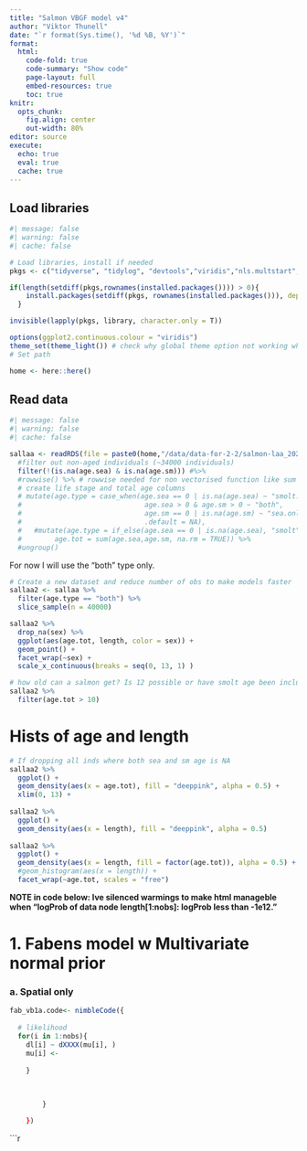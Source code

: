 ```yaml
---
title: "Salmon VBGF model v4"
author: "Viktor Thunell" 
date: "`r format(Sys.time(), '%d %B, %Y')`"
format: 
  html:
    code-fold: true
    code-summary: "Show code"
    page-layout: full
    embed-resources: true
    toc: true
knitr: 
  opts_chunk:
    fig.align: center
    out-width: 80%
editor: source
execute: 
  echo: true
  eval: true
  cache: true
---
```


## Load libraries
```r
#| message: false
#| warning: false
#| cache: false

# Load libraries, install if needed
pkgs <- c("tidyverse", "tidylog", "devtools","viridis","nls.multstart", "broom", "patchwork", "nimble", "coda", "boot", "tidybayes","bayesplot")

if(length(setdiff(pkgs,rownames(installed.packages()))) > 0){
    install.packages(setdiff(pkgs, rownames(installed.packages())), dependencies = T)
  }

invisible(lapply(pkgs, library, character.only = T))

options(ggplot2.continuous.colour = "viridis")
theme_set(theme_light()) # check why global theme option not working when rendering
# Set path

home <- here::here()
```

## Read data
```r
#| message: false
#| warning: false
#| cache: false

sallaa <- readRDS(file = paste0(home,"/data/data-for-2-2/salmon-laa_2025-05-02.RData")) %>%
  #filter out non-aged individuals (~34000 individuals)
  filter(!(is.na(age.sea) & is.na(age.sm))) #%>% 
  #rowwise() %>% # rowwise needed for non vectorised function like sum
  # create life stage and total age columns
  # mutate(age.type = case_when(age.sea == 0 | is.na(age.sea) ~ "smolt.only",
  #                              age.sea > 0 & age.sm > 0 ~ "both",
  #                              age.sm == 0 | is.na(age.sm) ~ "sea.only",
  #                              .default = NA),
  #   #mutate(age.type = if_else(age.sea == 0 | is.na(age.sea), "smolt", "sea"),
  #        age.tot = sum(age.sea,age.sm, na.rm = TRUE)) %>%
  #ungroup()
```

For now I will use the "both" type only.
```r
# Create a new dataset and reduce number of obs to make models faster
sallaa2 <- sallaa %>%
  filter(age.type == "both") %>% 
  slice_sample(n = 40000)

sallaa2 %>%
  drop_na(sex) %>%
  ggplot(aes(age.tot, length, color = sex)) +
  geom_point() +
  facet_wrap(~sex) +
  scale_x_continuous(breaks = seq(0, 13, 1) )

# how old can a salmon get? Is 12 possible or have smolt age been included in sea age?
sallaa2 %>%
  filter(age.tot > 10)
```

# Hists of age and length
```r

# If dropping all inds where both sea and sm age is NA 
sallaa2 %>% 
  ggplot() +
  geom_density(aes(x = age.tot), fill = "deeppink", alpha = 0.5) +
  xlim(0, 13) +
  
sallaa2 %>% 
  ggplot() + 
  geom_density(aes(x = length), fill = "deeppink", alpha = 0.5)
  
sallaa2 %>% 
  ggplot() +
  geom_density(aes(x = length, fill = factor(age.tot)), alpha = 0.5) +
  #geom_histogram(aes(x = length)) +
  facet_wrap(~age.tot, scales = "free")
```

**NOTE in code below: Ive silenced warmings to make html manageble when "logProb of data node length[1:nobs]: logProb less than -1e12."**

# 1. Fabens model w Multivariate normal prior 

### a. Spatial only 

```r
fab_vb1a.code<- nimbleCode({
  
  # likelihood
  for(i in 1:nobs){
    dl[i] ~ dXXXX(mu[i], )
    mu[i] <-
    
	}
    
    
    
        }

    })
```


```r
